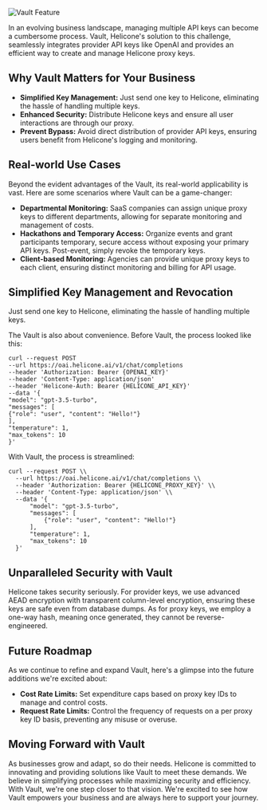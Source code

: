 
![Vault Feature](/static/blog/vault_banner.webp)

In an evolving business landscape, managing multiple API keys can become a cumbersome process. Vault, Helicone's solution to this challenge, seamlessly integrates provider API keys like OpenAI and provides an efficient way to create and manage Helicone proxy keys.

## Why Vault Matters for Your Business

- **Simplified Key Management:** Just send one key to Helicone, eliminating the hassle of handling multiple keys.
- **Enhanced Security:** Distribute Helicone keys and ensure all user interactions are through our proxy.
- **Prevent Bypass:** Avoid direct distribution of provider API keys, ensuring users benefit from Helicone's logging and monitoring.

## Real-world Use Cases

Beyond the evident advantages of the Vault, its real-world applicability is vast. Here are some scenarios where Vault can be a game-changer:

- **Departmental Monitoring:** SaaS companies can assign unique proxy keys to different departments, allowing for separate monitoring and management of costs.
- **Hackathons and Temporary Access:** Organize events and grant participants temporary, secure access without exposing your primary API keys. Post-event, simply revoke the temporary keys.
- **Client-based Monitoring:** Agencies can provide unique proxy keys to each client, ensuring distinct monitoring and billing for API usage.

## Simplified Key Management and Revocation

Just send one key to Helicone, eliminating the hassle of handling multiple keys.

The Vault is also about convenience. Before Vault, the process looked like this:

```
curl --request POST
--url https://oai.helicone.ai/v1/chat/completions
--header 'Authorization: Bearer {OPENAI_KEY}'
--header 'Content-Type: application/json'
--header 'Helicone-Auth: Bearer {HELICONE_API_KEY}'
--data '{
"model": "gpt-3.5-turbo",
"messages": [
{"role": "user", "content": "Hello!"}
],
"temperature": 1,
"max_tokens": 10
}'
```

With Vault, the process is streamlined:

``` 
curl --request POST \\
  --url https://oai.helicone.ai/v1/chat/completions \\
  --header 'Authorization: Bearer {HELICONE_PROXY_KEY}' \\
  --header 'Content-Type: application/json' \\
  --data '{
      "model": "gpt-3.5-turbo",
      "messages": [
          {"role": "user", "content": "Hello!"}
      ],
      "temperature": 1,
      "max_tokens": 10
  }'

```

## Unparalleled Security with Vault

Helicone takes security seriously. For provider keys, we use advanced AEAD encryption with transparent column-level encryption, ensuring these keys are safe even from database dumps. As for proxy keys, we employ a one-way hash, meaning once generated, they cannot be reverse-engineered.


## Future Roadmap

As we continue to refine and expand Vault, here's a glimpse into the future additions we're excited about:
- **Cost Rate Limits:** Set expenditure caps based on proxy key IDs to manage and control costs.
- **Request Rate Limits:** Control the frequency of requests on a per proxy key ID basis, preventing any misuse or overuse.


## Moving Forward with Vault

As businesses grow and adapt, so do their needs. Helicone is committed to innovating and providing solutions like Vault to meet these demands. We believe in simplifying processes while maximizing security and efficiency. With Vault, we're one step closer to that vision. We're excited to see how Vault empowers your business and are always here to support your journey.
